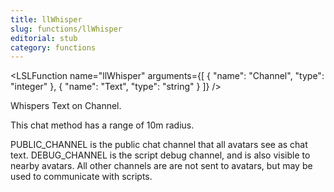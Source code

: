 ```yaml
---
title: llWhisper
slug: functions/llWhisper
editorial: stub
category: functions
---
```


<LSLFunction
	name="llWhisper"
	arguments={[
	{
		"name": "Channel",
		"type": "integer"
	},
	{
		"name": "Text",
		"type": "string"
	}
]}
/>

Whispers Text on Channel.

This chat method has a range of 10m radius.

PUBLIC_CHANNEL is the public chat channel that all avatars see as chat text. DEBUG_CHANNEL is the script debug channel, and is also visible to nearby avatars. All other channels are are not sent to avatars, but may be used to communicate with scripts.
